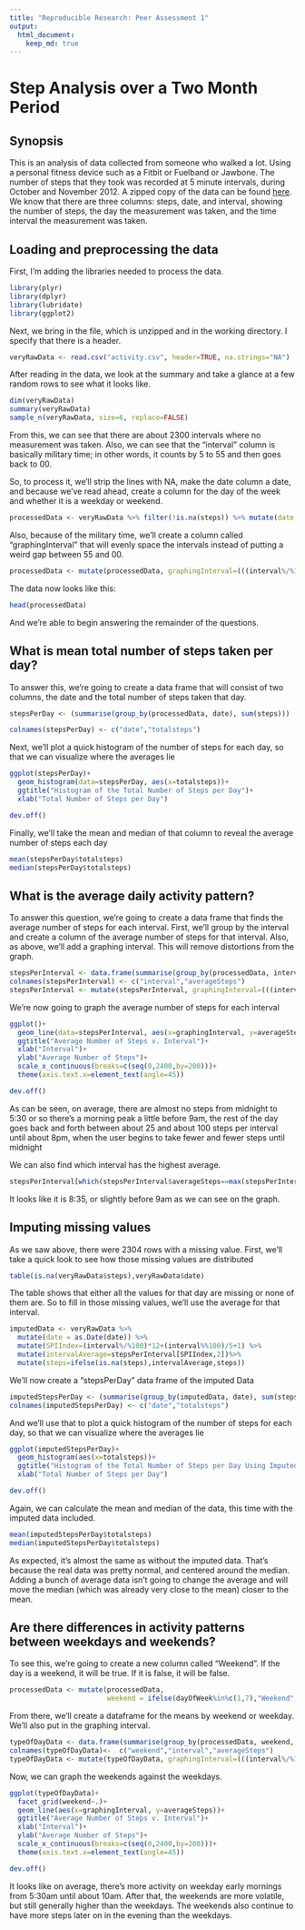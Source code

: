 ```yaml
---
title: "Reproducible Research: Peer Assessment 1"
output: 
  html_document:
    keep_md: true
---
```

# Step Analysis over a Two Month Period

## Synopsis
This is an analysis of data collected from someone who walked a lot.
Using a personal fitness device such as a Fitbit or Fuelband or Jawbone.  The number of steps that they took was recorded at 5 minute intervals, during October and November 2012.  A zipped copy of the data can be found [here](https://d396qusza40orc.cloudfront.net/repdata%2Fdata%2Factivity.zip).  We know that there are three columns: steps, date, and interval, showing the number of steps, the day the measurement was taken, and the time interval the measurement was taken.

## Loading and preprocessing the data
First, I'm adding the libraries needed to process the data.
```r
library(plyr)
library(dplyr)
library(lubridate)
library(ggplot2)
```

Next, we bring in the file, which is unzipped and in the working directory.  I specify that there is a header.

```r
veryRawData <- read.csv("activity.csv", header=TRUE, na.strings="NA")
```

After reading in the data, we look at the summary and take a glance at a few random rows to see what it looks like.
```r
dim(veryRawData)
summary(veryRawData)
sample_n(veryRawData, size=6, replace=FALSE)
```
From this, we can see that there are about 2300 intervals where no measurement was taken. Also, we can see that the "interval" column is basically military time; in other words, it counts by 5 to 55 and then goes back to 00.

So, to process it, we'll strip the lines with NA, make the date column a date, and because we've read ahead, create a column for the day of the week and whether it is a weekday or weekend.

```r
processedData <- veryRawData %>% filter(!is.na(steps)) %>% mutate(date = as.Date(date))%>% mutate(dayOfWeek=wday(date))
```

Also, because of the military time, we'll create a column called "graphingInterval" that will evenly space the intervals instead of putting a weird gap between 55 and 00.

```r
processedData <- mutate(processedData, graphingInterval=(((interval%/%100)*100)+((interval%%100)*5/3)))
```

The data now looks like this:

```r
head(processedData)
```

And we're able to begin answering the remainder of the questions.

## What is mean total number of steps taken per day?
To answer this, we're going to create a data frame that will consist of two columns, the date and the total number of steps taken that day.
```r
stepsPerDay <- (summarise(group_by(processedData, date), sum(steps)))

colnames(stepsPerDay) <- c("date","totalsteps")
```

Next, we'll plot a quick histogram of the number of steps for each day, so that we can visualize where the averages lie
```r
ggplot(stepsPerDay)+
  geom_histogram(data=stepsPerDay, aes(x=totalsteps))+
  ggtitle("Histogram of the Total Number of Steps per Day")+
  xlab("Total Number of Steps per Day")
```
```r
dev.off()
```

Finally, we'll take the mean and median of that column to reveal the average number of steps each day
```r
mean(stepsPerDay$totalsteps)
median(stepsPerDay$totalsteps)
```

## What is the average daily activity pattern?
To answer this question, we're going to create a data frame that finds the average number of steps for each interval. First, we'll group by the interval and create a column of the average number of steps for that interval.  Also, as above, we'll add a graphing interval. This will remove distortions from the graph. 

```r
stepsPerInterval <- data.frame(summarise(group_by(processedData, interval), mean(steps)))
colnames(stepsPerInterval) <- c("interval","averageSteps")
stepsPerInterval <- mutate(stepsPerInterval, graphingInterval=(((interval%/%100)*100)+((interval%%100)*5/3)))
```

We're now going to graph the average number of steps for each interval
```r
ggplot()+
  geom_line(data=stepsPerInterval, aes(x=graphingInterval, y=averageSteps))+
  ggtitle("Average Number of Steps v. Interval")+
  xlab("Interval")+
  ylab("Average Number of Steps")+
  scale_x_continuous(breaks=c(seq(0,2400,by=200)))+
  theme(axis.text.x=element_text(angle=45))
```

```r
dev.off()
```
As can be seen, on average, there are almost no steps from midnight to 5:30 or so there's a morning peak a little before 9am, the rest of the day goes back and forth between about 25 and about 100 steps per interval until about 8pm, when the user begins to take fewer and fewer steps until midnight

We can also find which interval has the highest average.
```r
stepsPerInterval[which(stepsPerInterval$averageSteps==max(stepsPerInterval$averageSteps)),]$interval
```
It looks like it is 8:35, or slightly before 9am as we can see on the graph.

## Imputing missing values
As we saw above, there were 2304 rows with a missing value. First, we'll take a quick look to see how those missing values are distributed
```r
table(is.na(veryRawData$steps),veryRawData$date)
```
The table shows that either all the values for that day are missing or none of them are. So to fill in those missing values, we'll use the average for that interval.

```r
imputedData <- veryRawData %>%
  mutate(date = as.Date(date)) %>%
  mutate(SPIIndex=(interval%/%100)*12+(interval%%100)/5+1) %>%
  mutate(intervalAverage=stepsPerInterval[SPIIndex,2])%>%
  mutate(steps=ifelse(is.na(steps),intervalAverage,steps))
```

We'll now create a "stepsPerDay" data frame of the imputed Data
```r
imputedStepsPerDay <- (summarise(group_by(imputedData, date), sum(steps)))
colnames(imputedStepsPerDay) <- c("date","totalsteps")
```

And we'll use that to plot a quick histogram of the number of steps for each day, so that we can visualize where the averages lie
```r
ggplot(imputedStepsPerDay)+
  geom_histogram(aes(x=totalsteps))+
  ggtitle("Histogram of the Total Number of Steps per Day Using Imputed Data")+
  xlab("Total Number of Steps per Day")
```
```r
dev.off()
```

Again, we can calculate the mean and median of the data, this time with the imputed data included.

```r
mean(imputedStepsPerDay$totalsteps)
median(imputedStepsPerDay$totalsteps)
```

As expected, it's almost the same as without the imputed data.  That's because the real data was pretty normal, and centered around the median.  Adding a bunch of average data isn't going to change the average and will move the median (which was already very close to the mean) closer to the mean. 

## Are there differences in activity patterns between weekdays and weekends?

To see this, we're going to create a new column called "Weekend". If the day is a weekend, it will be true. If it is false, it will be false.
```r
processedData <- mutate(processedData,
                        weekend = ifelse(dayOfWeek%in%c(1,7),"Weekend","Weekday"))

``` 
From there, we'll create a dataframe for the means by weekend or weekday. We'll also put in the graphing interval.
```r
typeOfDayData <- data.frame(summarise(group_by(processedData, weekend, interval),mean(steps)))
colnames(typeOfDayData)<-  c("weekend","interval","averageSteps")
typeOfDayData <- mutate(typeOfDayData, graphingInterval=(((interval%/%100)*100)+((interval%%100)*5/3)))
```

Now, we can graph the weekends against the weekdays.


```r
ggplot(typeOfDayData)+
  facet_grid(weekend~.)+
  geom_line(aes(x=graphingInterval, y=averageSteps))+
  ggtitle("Average Number of Steps v. Interval")+
  xlab("Interval")+
  ylab("Average Number of Steps")+
  scale_x_continuous(breaks=c(seq(0,2400,by=200)))+
  theme(axis.text.x=element_text(angle=45))
```
```r
dev.off()
```
It looks like on average, there's more activity on weekday early mornings from 5:30am until about 10am.  After that, the weekends are more volatile, but still generally higher than the weekdays.  The weekends also continue to have more steps later on in the evening than the weekdays.